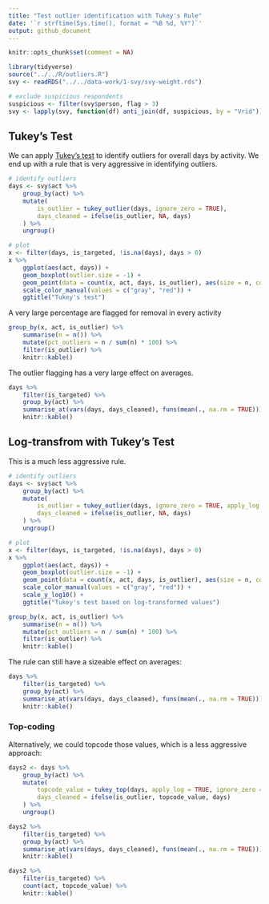 ---
title: "Test outlier identification with Tukey's Rule"
date: '`r strftime(Sys.time(), format = "%B %d, %Y")`'
output: github_document
---

```{r setup, message=FALSE, include=FALSE}
knitr::opts_chunk$set(comment = NA)
```

```{r, message = FALSE, warning = FALSE}
library(tidyverse)
source("../../R/outliers.R")
svy <- readRDS("../../data-work/1-svy/svy-weight.rds")

# exclude suspicious respondents
suspicious <- filter(svy$person, flag > 3)
svy <- lapply(svy, function(df) anti_join(df, suspicious, by = "Vrid"))
```

## Tukey's Test

We can apply [Tukey's test]( https://en.wikipedia.org/wiki/Outlier#Tukey%27s_fences) to identify outliers for overall days by activity. We end up with a rule that is very aggressive in identifying outliers.

```{r}
# identify outliers
days <- svy$act %>%
    group_by(act) %>%
    mutate(
        is_outlier = tukey_outlier(days, ignore_zero = TRUE),
        days_cleaned = ifelse(is_outlier, NA, days)
    ) %>%
    ungroup()

# plot
x <- filter(days, is_targeted, !is.na(days), days > 0)
x %>%
    ggplot(aes(act, days)) +
    geom_boxplot(outlier.size = -1) +
    geom_point(data = count(x, act, days, is_outlier), aes(size = n, color = is_outlier)) +
    scale_color_manual(values = c("gray", "red")) +
    ggtitle("Tukey's test")
```

A very large percentage are flagged for removal in every activity

```{r}
group_by(x, act, is_outlier) %>%
    summarise(n = n()) %>%
    mutate(pct_outliers = n / sum(n) * 100) %>%
    filter(is_outlier) %>%
    knitr::kable()
```

The outlier flagging has a very large effect on averages.

```{r}
days %>%
    filter(is_targeted) %>%
    group_by(act) %>%
    summarise_at(vars(days, days_cleaned), funs(mean(., na.rm = TRUE))) %>%
    knitr::kable()
```

## Log-transfrom with Tukey's Test

This is a much less aggressive rule.

```{r}
# identify outliers
days <- svy$act %>%
    group_by(act) %>%
    mutate(
        is_outlier = tukey_outlier(days, ignore_zero = TRUE, apply_log = TRUE),
        days_cleaned = ifelse(is_outlier, NA, days)
    ) %>%
    ungroup()

# plot
x <- filter(days, is_targeted, !is.na(days), days > 0)
x %>%
    ggplot(aes(act, days)) +
    geom_boxplot(outlier.size = -1) +
    geom_point(data = count(x, act, days, is_outlier), aes(size = n, color = is_outlier)) +
    scale_color_manual(values = c("gray", "red")) +
    scale_y_log10() +
    ggtitle("Tukey's test based on log-transformed values")
```

```{r}
group_by(x, act, is_outlier) %>%
    summarise(n = n()) %>%
    mutate(pct_outliers = n / sum(n) * 100) %>%
    filter(is_outlier) %>%
    knitr::kable()
```

The rule can still have a sizeable effect on averages:

```{r}
days %>%
    filter(is_targeted) %>%
    group_by(act) %>%
    summarise_at(vars(days, days_cleaned), funs(mean(., na.rm = TRUE))) %>%
    knitr::kable()
```

### Top-coding

Alternatively, we could topcode those values, which is a less aggressive approach:

```{r}
days2 <- days %>%
    group_by(act) %>%
    mutate(
        topcode_value = tukey_top(days, apply_log = TRUE, ignore_zero = TRUE),
        days_cleaned = ifelse(is_outlier, topcode_value, days)
    ) %>%
    ungroup()

days2 %>%
    filter(is_targeted) %>%
    group_by(act) %>%
    summarise_at(vars(days, days_cleaned), funs(mean(., na.rm = TRUE))) %>%
    knitr::kable()

days2 %>%
    filter(is_targeted) %>%
    count(act, topcode_value) %>% 
    knitr::kable()
```

